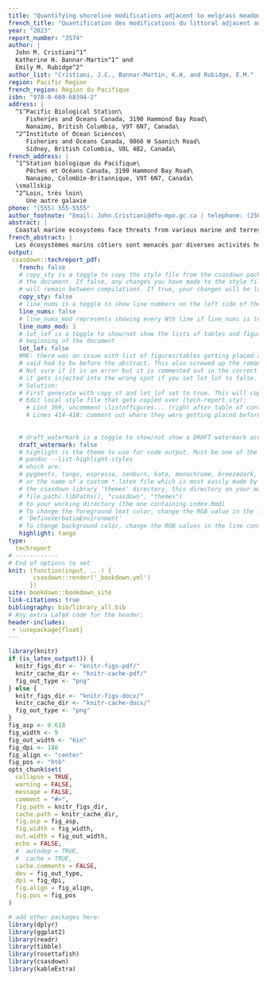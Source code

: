 ```yaml
---
title: "Quantifying shoreline modifications adjacent to eelgrass meadows in the Strait of Georgia Bioregion"
french_title: "Quantification des modifications du littoral adjacent aux herbiers de zostère dans la biorégion du détroit de Georgia"
year: "2023"
report_number: "3574"
author: |
  John M. Cristiani^1^
  Katherine H. Bannar-Martin^1^ and
  Emily M. Rubidge^2^
author_list: "Cristiani, J.C., Bannar-Martin, K.H, and Rubidge, E.M."
region: Pacific Region
french_region: Région du Pacifique
isbn: "978-0-660-68394-2"
address: |
  ^1^Pacific Biological Station\
     Fisheries and Oceans Canada, 3190 Hammond Bay Road\
     Nanaimo, British Columbia, V9T 6N7, Canada\
  ^2^Institute of Ocean Sciences\
     Fisheries and Oceans Canada, 9860 W Saanich Road\
     Sidney, British Columbia, V8L 4B2, Canada\
french_address: |
  ^1^Station biologique du Pacifique\
     Pêches et Océans Canada, 3190 Hammond Bay Road\
     Nanaimo, Colombie-Britannique, V9T 6N7, Canada\
  \smallskip
  ^2^Loin, très loin\
     Une autre galaxie
phone: "(555) 555-5555"
author_footnote: "Email: John.Cristiani@dfo-mpo.gc.ca | telephone: (250) 756-5555"
abstract: |
  Coastal marine ecosystems face threats from various marine and terrestrial human activities. Shoreline modifications that result from these activities can significantly impact the health and functioning of coastal biogenic habitats, including seagrass meadows. Understanding the presence and extent of shoreline modifications adjacent to seagrass meadows is therefore crucial for assessing potential human impacts to seagrass ecosystems. This technical report aims to map, characterize, and quantify shoreline modifications adjacent to known eelgrass (*Zostera marina*) meadows in the Strait of Georgia Bioregion of British Columbia. Using aerial imagery and a spatial dataset of seagrass distribution compiled from various sources, we digitized shoreline modifications within 100 meters of the coastline adjacent to each seagrass meadow. We focused on structures and areas that have been de-vegetated and altered from their natural state. We characterized modifications into six categories (road, residential, industrial, agriculture, greenspace, unclear), and we recorded additional descriptions for each category (e.g. road: paved). We found that the median percent of modified shoreline area was 9%. Of the 685 meadows analyzed 19% had no modifications, and 9% were more than 50% modified. The dominant modification type across the study area was residential development. The resulting dataset provides valuable information for assessing land use patterns and predicting potential impacts to nearshore ecosystems. Future efforts should continue to add to and refine the shoreline modification dataset as seagrass spatial datasets are updated. This study highlights the importance of managing seagrass within its broader seascape and landscape context, and it emphasizes the need for ongoing data collection and analysis to inform effective seagrass management strategies.
french_abstract: |
  Les écosystèmes marins côtiers sont menacés par diverses activités humaines marines et terrestres. Les modifications du littoral résultant de ces activités peuvent avoir une incidence significative sur la santé et le fonctionnement des habitats biogéniques côtiers, y compris les herbiers marins. Il est donc essentiel de comprendre la présence et l’étendue des modifications du littoral à proximité des herbiers marins pour évaluer les répercussions potentielles de l’humain sur les écosystèmes d’herbiers marins. Ce rapport technique vise à cartographier, caractériser et quantifier les modifications du littoral à proximité d’herbiers connus de zostère (Zostera marina) dans la biorégion du détroit de Georgia, en Colombie-Britannique. À l’aide d’images aériennes et d’un ensemble de données spatiales sur la répartition des herbiers marins compilées à partir de diverses sources, nous avons numérisé les modifications du littoral dans un rayon de 100 mètres de la côte adjacente à chaque herbier marin. Nous nous sommes concentrés sur les structures et les zones qui ont été dévégétalisées et modifiées par rapport à leur état naturel. Nous avons classé les modifications en six catégories (route, milieu résidentiel, milieu industriel, milieu agricole, espace vert, non défini) et nous avons enregistré des descriptions supplémentaires pour chaque catégorie (par exemple, route pavée). Nous avons constaté que le pourcentage médian de la superficie modifiée du littoral était de 9 %. Sur les 685 herbiers analysés, 19 % n’ont subi aucune modification et 9 % ont été modifiés à plus de 50 %. Le type de modification dominant dans la zone d’étude est le développement résidentiel. L’ensemble de données qui en a résulté fournit de l’information précieuse pour l’évaluation des schémas d’utilisation des sols et la prévision des répercussions potentielles sur les écosystèmes littoraux. Il faut continuer à compléter et à améliorer l’ensemble de données sur la modification du littoral à mesure que les ensembles de données spatiales sur les herbiers marins sont mis à jour. Cette étude met en évidence l’importance de la gestion des herbiers marins dans le contexte plus large du paysage marin et terrestre, et souligne la nécessité d’une collecte et d’une analyse continues des données afin d’élaborer des stratégies efficaces pour la gestion des herbiers marins.
output:
 csasdown::techreport_pdf:
   french: false
   # copy_sty is a toggle to copy the style file from the csasdown package every time you compile
   # the document. If false, any changes you have made to the style file in your project
   # will remain between compilations. If true, your changes will be lost when you compile
   copy_sty: false
   # line_nums is a toggle to show line numbers on the left side of the page. 
   line_nums: false
   # line_nums_mod represents showing every Nth line if line_nums is true
   line_nums_mod: 1
   # lot_lof is a toggle to show/not show the lists of tables and figures at the
   # beginning of the document
   lot_lof: false  
   #ME: there was an issue with list of figures/tables getting placed after the abstract which the library
   # said had to be before the abstract. This also screwed up the roman numeral numbering.
   # Not sure if it is an error but it is commented out in the correct spot in the style file, but then
   # it gets injected into the wrong spot if you set lot_lof to false.
   # Solution:
   # First generate with copy_st and lot_lof set to true. This will copy the style file over.
   # Edit local style file that gets copied over (tech-report.sty):
     # Lint 399, uncomment \listoffigures... (right after table of contents)
     # Lines 414-418: comment out where they were getting placed before
   
     
   # draft_watermark is a toggle to show/not show a DRAFT watermark across every page
   draft_watermark: false
   # highlight is the theme to use for code output. Must be one of the list given by:
   # pandoc --list-highlight-styles
   # which are:
   # pygments, tango, espresso, zenburn, kate, monochrome, breezedark, haddock
   # or the name of a custom *.latex file which is most easily made by copying one from 
   # the csasdown library 'themes' directory, this directory on your machine:
   # file.path(.libPaths(), "csasdown", "themes")
   # to your working directory (the one containing index.Rmd)
   # To change the foreground text color, change the RGB value in the line containing
   # 'DefineVerbatimEnvironment'
   # To change background color, change the RGB values in the line containing 'shadecolor'
   highlight: tango
type:
  techreport
# ------------
# End of options to set
knit: (function(input, ...) {
       csasdown::render('_bookdown.yml')
      })
site: bookdown::bookdown_site
link-citations: true
bibliography: bib/library_all.bib
# Any extra LaTeX code for the header:
header-includes:
 - \usepackage{float}
---
```


```r
library(knitr)
if (is_latex_output()) {
  knitr_figs_dir <- "knitr-figs-pdf/"
  knitr_cache_dir <- "knitr-cache-pdf/"
  fig_out_type <- "png"
} else {
  knitr_figs_dir <- "knitr-figs-docx/"
  knitr_cache_dir <- "knitr-cache-docx/"
  fig_out_type <- "png"
}
fig_asp <- 0.618
fig_width <- 9
fig_out_width <- "6in"
fig_dpi <- 180
fig_align <- "center"
fig_pos <- "htb"
opts_chunk$set(
  collapse = TRUE,
  warning = FALSE,
  message = FALSE,
  comment = "#>",
  fig.path = knitr_figs_dir,
  cache.path = knitr_cache_dir,
  fig.asp = fig_asp,
  fig.width = fig_width,
  out.width = fig_out_width,
  echo = FALSE,
  #  autodep = TRUE,
  #  cache = TRUE,
  cache.comments = FALSE,
  dev = fig_out_type,
  dpi = fig_dpi,
  fig.align = fig_align,
  fig.pos = fig_pos
)
```

```r
# add other packages here:
library(dplyr)
library(ggplot2)
library(readr)
library(tibble)
library(rosettafish)
library(csasdown)
library(kableExtra)
```
